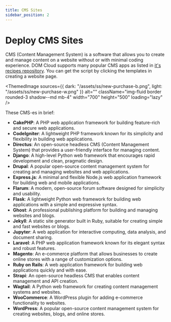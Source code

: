 ```yaml
---
title: CMS Sites
sidebar_position: 2
---
```



# Deploy CMS Sites

CMS (Content Management System) is a software that allows you to create and manage content on a website without or with minimal coding experience. DOM Cloud supports many popular CMS apps as listed in [it's recipes repository](https://github.com/domcloud/recipes). You can get the script by clicking the templates in creating a website page. 

<ThemedImage
    sources={{
        dark: "/assets/ss/new-purchase-b.png",
        light: "/assets/ss/new-purchase-w.png"
    }}
    alt=""
    className="img-fluid border rounded-3 shadow--md mb-4"
    width="700"
    height="500"
    loading="lazy"
/>

These CMS-es in brief:

- **CakePHP**: A PHP web application framework for building feature-rich and secure web applications.
- **CodeIgniter**: A lightweight PHP framework known for its simplicity and flexibility in building web applications.
- **Directus**: An open-source headless CMS (Content Management System) that provides a user-friendly interface for managing content.
- **Django**: A high-level Python web framework that encourages rapid development and clean, pragmatic design.
- **Drupal**: A popular open-source content management system for creating and managing websites and web applications.
- **Express.js**: A minimal and flexible Node.js web application framework for building web and mobile applications.
- **Flarum**: A modern, open-source forum software designed for simplicity and usability.
- **Flask**: A lightweight Python web framework for building web applications with a simple and expressive syntax.
- **Ghost**: A professional publishing platform for building and managing websites and blogs.
- **Jekyll**: A static site generator built in Ruby, suitable for creating simple and fast websites or blogs.
- **Jupyter**: A web application for interactive computing, data analysis, and document sharing.
- **Laravel**: A PHP web application framework known for its elegant syntax and robust features.
- **Magento**: An e-commerce platform that allows businesses to create online stores with a range of customization options.
- **Ruby on Rails**: A web application framework for building web applications quickly and with ease.
- **Strapi**: An open-source headless CMS that enables content management and API creation.
- **Wagtail**: A Python web framework for creating content management systems and websites.
- **WooCommerce**: A WordPress plugin for adding e-commerce functionality to websites.
- **WordPress**: A popular open-source content management system for creating websites, blogs, and online stores.

